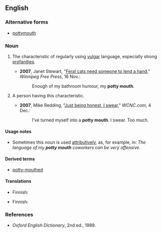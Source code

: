 ==English==

===Alternative forms===
*[[pottymouth]]

===Noun===
{{en-noun|sg=[[potty]] [[mouth]]}}

# {{idiom|euphemism}} The characteristic of regularly using [[vulgar]] language, especially strong [[profanity|profanities]].
#*'''2007''', Janet Stewart, "[http://www.winnipegfreepress.com/subscriber/columnists/top3/story/4078108p-4678152c.html Feral cats need someone to lend a hand]," ''Winnipeg Free Press'', 16 Nov.:
#*:Enough of my bathroom humour, my '''potty mouth'''.
# {{idiom}} A person having this characteristic.
#*'''2007''', Mike Redding, "[http://www.wcnc.com/traveler/stories/wcnc-120407-al-journal.68ef72fb.html Just being honest, I swear]," ''WCNC.com'', 4 Dec.:
#*:I’ve turned myself into a '''potty mouth'''.  I swear.  Too much.

====Usage notes====
* Sometimes this noun is used [[attributive]]ly, as, for example, in: ''The language of my '''potty mouth''' coworkers can be very offensive.''

====Derived terms====
*[[potty-mouthed]]

====Translations====
{{trans-top|characteristic}}
* Finnish: {{t-|fi|rääväsuisuus}}
{{trans-mid}}
{{trans-bottom}}

{{trans-top|person}}
* Finnish: {{t+|fi|rääväsuu}}
{{trans-mid}}
{{trans-bottom}}

===References===
*''Oxford English Dictionary'', 2nd ed., 1989.